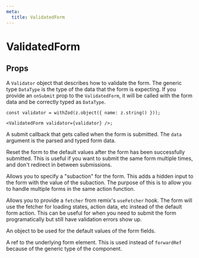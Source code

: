 ```yaml
---
meta:
  title: ValidatedForm
---
```



# ValidatedForm

## Props

<PropHeader prop="validator" type="Validator<DataType>" />

A `Validator` object that describes how to validate the form.
The generic type `DataType` is the type of the data that the form is expecting.
If you provide an `onSubmit` prop to the `ValidatedForm`,
it will be called with the form data and be correctly typed as `DataType`.

```tsx
const validator = withZod(z.object({ name: z.string() }));

<ValidatedForm validator={validator} />;
```

<PropHeader
  prop="onSubmit"
  type="(data: DataType, event: React.FormEvent<HTMLFormElement>) => void"
  optional
/>

A submit callback that gets called when the form is submitted.
The `data` argument is the parsed and typed form data.

<PropHeader prop="resetAfterSubmit" type="boolean" optional />

Reset the form to the default values after the form has been successfully submitted.
This is useful if you want to submit the same form multiple times,
and don't redirect in between submissions.

<PropHeader prop="subaction" type="string" optional />

Allows you to specify a "subaction" for the form.
This adds a hidden input to the form with the value of the subaction.
The purpose of this is to allow you to handle multiple forms in the same action function.

<PropHeader
  prop="fetcher"
  type="(data: DataType, event: React.FormEvent<HTMLFormElement>) => void"
  optional
/>

Allows you to provide a `fetcher` from remix's `useFetcher` hook.
The form will use the fetcher for loading states, action data, etc
instead of the default form action. This can be useful for when you need to
submit the form programatically but still have validation errors show up.

<PropHeader prop="defaultValues" type="Partial<DataType>" optional />

An object to be used for the default values of the form fields.

<PropHeader
  prop="formRef"
  type="React.RefObject<HTMLFormElement>"
  optional
/>

A ref to the underlying form element. This is used instead of `forwardRef`
because of the generic type of the component.
